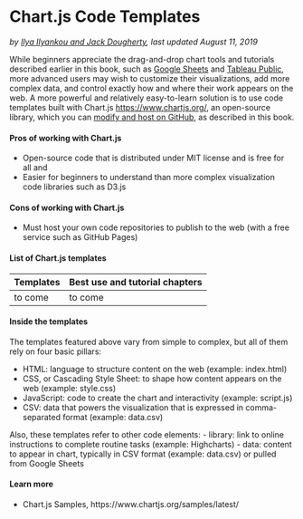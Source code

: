 # Chart.js Code Templates {#chartjs}
*by [Ilya Ilyankou and Jack Dougherty](authors), last updated August 11, 2019*

While beginners appreciate the drag-and-drop chart tools and tutorials described earlier in this book, such as [Google Sheets](google-sheets) and [Tableau Public](tableau-public), more advanced users may wish to customize their visualizations, add more complex data, and control exactly how and where their work appears on the web. A more powerful and relatively easy-to-learn solution is to use code templates built with Chart.js <https://www.chartjs.org/>, an open-source library, which you can [modify and host on GitHub](github), as described in this book.

#### Pros of working with Chart.js

* Open-source code that is distributed under MIT license and is free for all and
* Easier for beginners to understand than more complex visualization code libraries such as D3.js

#### Cons of working with Chart.js
* Must host your own code repositories to publish to the web (with a free service such as GitHub Pages)

#### List of Chart.js templates

| Templates     | Best use and tutorial chapters |
| --- | --- |
| to come | to come |

#### Inside the templates {-}
The templates featured above vary from simple to complex, but all of them rely on four basic pillars:

  * HTML: language to structure content on the web (example: index.html)
  * CSS, or Cascading Style Sheet: to shape how content appears on the web (example: style.css)
  * JavaScript: code to create the chart and interactivity (example: script.js)
  * CSV: data that powers the visualization that is expressed in comma-separated format (example: data.csv)

Also, these templates refer to other code elements:
- library: link to online instructions to complete routine tasks (example: Highcharts)
- data: content to appear in chart, typically in CSV format (example: data.csv) or pulled from Google Sheets

#### Learn more {-}
- Chart.js Samples, https://www.chartjs.org/samples/latest/

